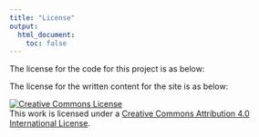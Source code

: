 ```yaml
---
title: "License"
output:
  html_document:
    toc: false
---
```


The license for the code for this project is as below:

The license for the written content for the site is as below:

<a rel="license" href="http://creativecommons.org/licenses/by/4.0/"><img alt="Creative Commons License" style="border-width:0" src="https://i.creativecommons.org/l/by/4.0/88x31.png" /></a><br />This work is licensed under a <a rel="license" href="http://creativecommons.org/licenses/by/4.0/">Creative Commons Attribution 4.0 International License</a>.